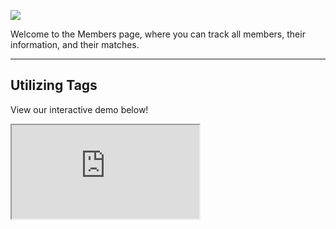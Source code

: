 ![](/images/Members.png)

Welcome to the Members page, where you can track all members, their information, and their matches. 

---

## **Utilizing Tags**

View our interactive demo below!

<iframe
  src="https://capture.navattic.com/clw6lh4xx00000ajo60n1cscd?hideMobileAlert=true&scale=1"
  style={{ border: "none", width: "100%", height: "546px" }}
  allow="fullscreen" 
  id="navattic-embed"
/>
-----------------------------------------------------------

Within the Members page, you can create Tags to identify and group certain members of your community. 

<Steps>
  <Step title="Creating a Tag">
   For example, if you wanted to view all of the Founders in your community as a group by location, you could create Tags for "Founder", as well as all major cities in the US, as shown below.

    ![](/images/Members-Tag-Manager-Tags.png)

    > To create a Tag, navigate to “Tag Manager”, then click “+ Add Tag”, type in a Tag name, and click “Save”.
    > 
  </Step>
  <Step title="Using Tags">
    Once you’ve created a Tag, you can apply it to certain users by navigating to the “Users” tab at the top of the Tag Manager. From here,     you can hit the “+” next to any user and select the tag that you would like to apply.

    ![](/images/Members-Tag-Manager-Users.png) 
    
  </Step>
</Steps>

## **Utilizing Filters**

-----------------------------------------------------------

You can use the “Filters” tab to sort Members by:

<Tabs>
  <Tab title="Tags">
    For example, you could use the tag "Founder" to search for founders in your community.
    
    ![](/images/Members-Filters-Tags.png)
  </Tab>
  <Tab title="Questions">
    For example, you could use the question "How long have you been at the company?" and the answer "8+ years" to search for people with        deep expertise.

    ![](/images/Members-Filters-Questions.png)
  </Tab>
</Tabs>
---

---

## **Inviting Members**

View our interactive demo below!

<iframe 
src="https://introsai.navattic.com/dv3q0afo?hideMobileAlert=true&scale=1" 
  style={{ border: "none", width: "100%", height: "546px" }}
allow="fullscreen" 
id="navattic-embed"
/>
-----------------------------------------------------------

There are four main methods for adding new Members to your community: uploading existing Member data, sending direct invitations, using an Onboarding Form Link when no data is available, or integrating Member data from another product.
<Steps>
  <Step title="Uploading Member Data">
  Before inviting Members, it’s important to upload any existing Member data (such as emails and names) via CSV if you have it. This ensures that the platform has all necessary information for your Members.

   <Accordion title="Access the Invite Members Tab">
  Navigate to the Invite Members tab and select the Import Participants From CSV File option.
 </Accordion>
 <Accordion title="Upload the CSV File">
   Choose the CSV file from your computer that contains the Member data to upload it directly into the platform.
  </Accordion>
   <Accordion title="Map Data Types">
   > **Standard Fields:** Map each CSV column to the corresponding Intros Profiles data type (e.g., first/last name, email, phone number, etc.).
   
   > **Custom Fields:** Create custom free-text fields during the mapping process if your CSV contains data that doesn’t fit the standard fields. This allows you to capture specialized information that’s important to your community.
    </Accordion>
       <Accordion title="Preview and Confirm">
    Preview the profiles to ensure all the data is mapped and displayed correctly, including any custom fields.
  </Accordion>
   <Accordion title="Manage Uploaded Members">
    > **Activate Without Invitation:** You can upload Members without sending an invitation. These Members will be added to the Pending tab, where you can manually activate them by approving them under the Actions section.
    
    > **Invite After Upload:** If you want to send out invitations after uploading, proceed to the next step.
  </Accordion>
  </Step>
 <Step title="Inviting Members via Email">
 After uploading Member data, you can proceed with inviting Members to join your community via email.

<Accordion title="Access the Invite Members Tab">
  Navigate to the Invite Members tab to start the invitation process.
</Accordion>
<Accordion title="Invite with Email">
  Enter each Member's email address individually, pressing enter after each one, or select multiple emails at a time to send a direct invitation.
</Accordion>
<Accordion title="Choose an Invitation Method">
   **Opt-in:**
  > Members must click "Join the Community!" in the invitation email to join. They will be directed to complete the Onboarding form.
  
  >The platform automatically recognizes and skips over any information you’ve already collected, ensuring that Members only provide new, unique details.

**Opt-out:**
  > Members are automatically added to the community and can access the Member Directory by clicking "Check out the Community!" in the invitation email.

  > Members can opt out at any time through their Member Profile, the Member Directory, or by clicking "Leave the Community" in the email invitation.

**Invite via Member Directory:**
 > If you’ve already uploaded members, you can also invite them by selecting their names or selecting all within the Member Directory and inviting them directly.
</Accordion>
  </Step>
 <Step title="Inviting Members through an Onboarding Link">

If you prefer a simple and direct approach, and you don’t have any Member data, you can instead invite Members by sharing an onboarding link. This method allows Members to join the community by accessing the form directly, without needing to go through an email invitation process.

  <Accordion title="Customize the Onboarding Form">
  Before sending out the link, you can customize the onboarding form to best fit your community’s needs.

  There are five different types of questions you can create to gather the most relevant information from your Members:

  1. **Free Response:** Allows Members to provide detailed answers in their own words.
  
  2. **Single Select:** Offers a list of options where Members can choose only one response.
   
  3. **Multi Select:** Allows Members to select multiple options from a list.
  
  4. **Custom Scale:** A Likert scale with custom values (e.g., "How many years of experience do you have?"). Custom scale questions must have 5 values.
   
  5. **Two Part Multi:** Give & take style questions consisting of two related questions that share a similar answer bank. For example, "Where could you use support?" and "How can you support others?"
    </Accordion>
    <Accordion title="Copy the Onboarding Form Link">
  > Navigate to the Invite Members tab.

  > Underneath the Invite with Email and Import Participants From CSV File options, you'll find the Onboarding Form Link.
  
  > Copy this link and share it with your Members via iMessage, WhatsApp, Slack, or any other platform.
  </Accordion>
   <Accordion title="Preview the Onboarding Form">
  > Paste the link into a new browser tab to preview the Member's onboarding experience.
  
  > This preview allows you to understand the flow from a Member's perspective.
  </Accordion>
</Step>
 <Step title="Inviting Members through Zapier">
 If you want to automate the process of inviting Members from other platforms like Circle, you can use Zapier to create a seamless integration. Though this method may require a bit more setup, it is definitely worth it. 

<Accordion title="Login to Zapier">
  **If you don’t already have a Zapier account:**
  > Sign up for a free account at [zapier.com](https://zapier.com/).
  
  > Follow the instructions to set up your account and familiarize yourself with the platform.
</Accordion>
<Accordion title="Set Up a New Zap">
  _A Zap is a workflow that connects two or more apps to automate tasks. In this case, you’ll connect Circle to Intros AI._

  **To create a new Zap:**
  > In the Zapier dashboard, you'll see a search bar under the question, "What would you like to automate?"

  > Type in "When a new Member is added in Circle, create a Member in Intros AI" to find relevant pre-built Zaps or to start building your own.

  > You can either click the purple "Try it" button next to a suggested Zap, or you can click "+ Create" in the top left hand corner of the screen to start from scratch.
</Accordion>
<Accordion title="Set Up the Trigger">
  > Once you’re inside the Zap builder, you’ll start by setting up a **Trigger**—this is what kicks off the automation.

> Choose **Circle** as the app, and for the trigger event, select **New Member Added** (or a similar option).

> Connect your Circle account by signing in and authenticating your credentials.
</Accordion>
<Accordion title="Set Up the Action">
> Next, you’ll need to set up the **Action** that Zapier should take whenever the Trigger happens.

> Choose **Intros AI** as the action app, and select an event like **Create Member**.

> Connect your Intros AI account in the same way you did for Circle.
</Accordion>
<Accordion title="Test Your Zap">
 > Once both the Trigger and Action are set up, Zapier will prompt you to run a test to ensure everything is working correctly.
 
 >This step is crucial for making sure new Members added in Circle are automatically added to Intros AI.
</Accordion>
<Accordion title="Activate Your Zap">
  > After confirming that your test is successful, you can activate the Zap.
  
  > From now on, any new Member added to Circle will automatically be created in Intros AI without manual intervention.
 </Accordion>
  </Step>
</Steps>

![](/images/Members-Upload-New-Members.png)

---

## **Viewing Members**

Additionally, you can toggle through different filters or use the search function to find specific members of your community. As shown below, you can sort members by:

![](/images/Members-Filters1.png)

---

<Tabs>
  <Tab title="Active Tab">
    In the active tab, you will see all members who have accepted an invite.
  </Tab>
  <Tab title="Invited Tab">
    In the invited tab, you will see all of the members that have been invited (through email or CSV).
    > Invites to **opt-in** would go to the Invited Tab.
    > 

    > Invites to **opt-out** would go to the Active Tab.
    > 

    You may also manually activate members if you'd like to speed up the process.

    > In order to do that, you can select each member individually or select the "All" button and then click "Activate Selected".
    > 
  </Tab>
 <Tab title="Pending Tab">
    In the pending tab, you will see all of the members who have joined via an onboarding form (in the case that the admin has selected "I      will manually approve them" seen in the general settings) or been uploaded from a third party source (e.g. Zapier). 

    Members may be in the pending tab for 2 reasons:

    > The member joined via the onboarding form created by the admin and “manually approve members” was toggled on in the general settings      page.
    > 

    > The admin uploaded the members.
    > 
    Things you can do in the Pending tab:

    > Approve the member (by clicking the check mark on the actions). The member will then be marked as active.
    > 

    > Delete a member (then they will be marked as inactive).
    > 
  </Tab>
 <Tab title="Inactive Tab">
    In the inactive tab, you will see all of the members who are inactive.
  </Tab>
</Tabs>

---
